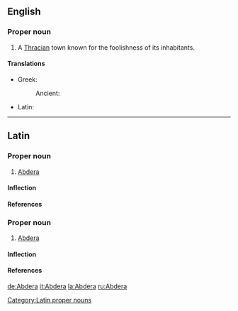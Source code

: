 ==English==
{{wikisource1911Enc|Abdera (Thrace)}}

===Proper noun===
{{en-proper noun}}

# A [[Thrace|Thracian]] town known for the foolishness of its inhabitants.

====Translations====
{{trans-top}}
*Greek:
*:Ancient: {{t|grc|Ἄβδηρα|n|p|sc=polytonic|tr=Abdēra}}
{{trans-mid}}
*Latin: {{t|la|Abdera|n|p|alt=Abdēra}}
{{trans-bottom}}

----
==Latin==

===Proper noun===
{{la-noun|Abdēra|Abderorum|Abdērōrum|n|second}} {{pluralonly}}

# [[Abdera]]

====Inflection====
{{la-decl-2nd-N-p-loc|Abder|Abdēr}}

====References====
{{R:Cassells}}

===Proper noun===
{{la-noun|Abdēra|Abderae|Abdērae|f|first}}

# [[Abdera]]

====Inflection====
{{la-decl-1st-loc|Abder|Abdēr}}

====References====
{{R:Cassells}}

[[Category:Latin proper nouns]]

[[de:Abdera]]
[[it:Abdera]]
[[la:Abdera]]
[[ru:Abdera]]